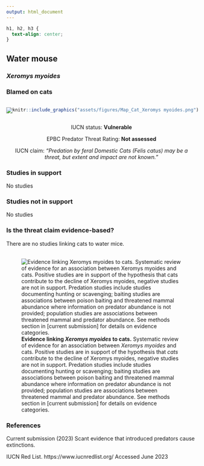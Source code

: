```yaml
---
output: html_document
---
```

```css
h1, h2, h3 {
  text-align: center;
}
```

## **Water mouse**
### *Xeromys myoides*
### Blamed on cats

:::: {style="display: flex;"}

[![](assets/photos/Xeromys myoides.png)](https://www.inaturalist.org/photos/75340382?size=original)

::: {}

:::

::: {}
  ```r
  knitr::include_graphics("assets/figures/Map_Cat_Xeromys myoides.png")
  ```
:::

::::
<center>
IUCN status: **Vulnerable**

EPBC Predator Threat Rating: **Not assessed**

IUCN claim: *"Predation by feral Domestic Cats (Felis catus) may be a threat, but extent and impact are not known."*

</center>

### Studies in support

No studies

### Studies not in support

No studies

### Is the threat claim evidence-based?

There are no studies linking cats to water mice.
<br>
<br>

![**Evidence linking *Xeromys myoides* to cats.** Systematic review of evidence for an association between *Xeromys myoides* and cats. Positive studies are in support of the hypothesis that *cats* contribute to the decline of Xeromys myoides, negative studies are not in support. Predation studies include studies documenting hunting or scavenging; baiting studies are associations between poison baiting and threatened mammal abundance where information on predator abundance is not provided; population studies are associations between threatened mammal and predator abundance. See methods section in [current submission] for details on evidence categories.](assets/figures/Main_Evidence_Cat_Xeromys myoides.png)

### References





Current submission (2023) Scant evidence that introduced predators cause extinctions.

IUCN Red List. https://www.iucnredlist.org/ Accessed June 2023

